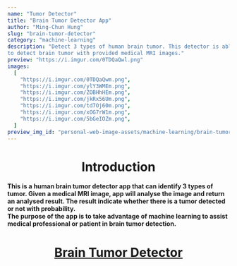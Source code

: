 ```yaml
---
name: "Tumor Detector"
title: "Brain Tumor Detector App"
author: "Ming-Chun Hung"
slug: "brain-tumor-detector"
category: "machine-learning"
description: "Detect 3 types of human brain tumor. This detector is able 
to detect brain tumor with provided medical MRI images."
preview: "https://i.imgur.com/0TDQaQwl.png"
images:
  [
    "https://i.imgur.com/0TDQaQwm.png",
    "https://i.imgur.com/ylY3WMEm.png",
    "https://i.imgur.com/ZOBHhHEm.png",
    "https://i.imgur.com/jkRx56Um.png",
    "https://i.imgur.com/td7Oj60m.png",
    "https://i.imgur.com/xOG7rW1m.png",
    "https://i.imgur.com/5bGeIOZm.png",
  ]
preview_img_id: "personal-web-image-assets/machine-learning/brain-tumor/upsc7kidevdwtoyhhast"
---
```


<h1 align="center">Introduction</h1>

**This is a human brain tumor detector app that can identify 3 types of tumor.
Given a medical MRI image, app will analyse the image and return an analysed result.
The result indicate whether there is a tumor detected or not with probability.\
The purpose of the app is to take advantage of machine learning to assist medical professional
or patient in brain tumor detection.**

<h1 align="center">
  <a href="https://braintumordetectorapp.streamlit.app/" target="_blank">
    Brain Tumor Detector
  </a>
</h1>
